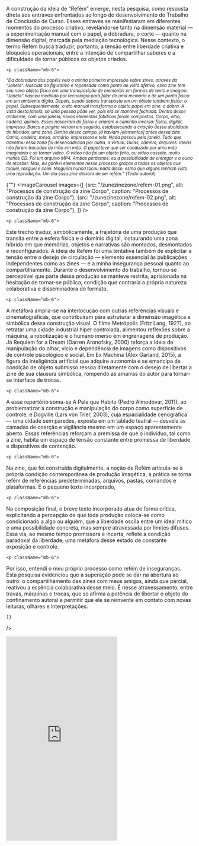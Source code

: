 
<div className="space-y-8">
  <div className="prose prose-lg max-w-none">
    <p className="mb-6">
A construção da ideia de “Refém” emerge, nesta pesquisa, como resposta direta aos entraves enfrentados ao longo do desenvolvimento do Trabalho de Conclusão de Curso. Esses entraves se manifestaram em diferentes momentos do processo criativo, revelando-se tanto na dimensão material — a experimentação manual com o papel, a dobradura, o corte — quanto na dimensão digital, marcada pela mediação tecnológica. Nesse contexto, o termo Refém busca traduzir, portanto, a tensão entre liberdade criativa e bloqueios operacionais, entre a intenção de compartilhar saberes e a dificuldade de tornar públicos os objetos criados.
</p>


    <p className="mb-6">
<sup> _“Da dobradura dos papéis veio a minha primeira impressão sobre zines, através da “Janela”. Nascida do figurativo e repensada como ponto de vista afetivo, essa zine tem seu novo objeto físico em uma transposição de memórias em formas de texto e imagem. “Janela” nasceu mediado por tecnologia para falar de uma memória e de um ponto físico em um ambiente digita. Depois, sendo depois transposta em um objeto também físico: o papel. Subsequentemente, o ato manual transforma o objeto papel em zine: a dobra. 
A vista desta janela, só uma pessoa pôde ver, pois ela se manteve fechada. Dentro desse ambiente, com uma janela, novos elementos fatídicos foram compostos. Corpo, olho, cadeira, quimes. Esses nasceram do físico e criaram o caminho inverso: físico, digital, impresso. Banca e página vieram em seguida, estabelecendo a criação dessa dualidade de híbridos: uma zona. Dentro desse campo, já haviam [elementos] antes dessa zine. Cama, cadeira, mesa, armário, impressora e tela. Nada passou pela janela. Tudo que adentrou essa zona foi desencadeada por outra, a virtual. Guias, câmera, arquivos. Ideias não foram trocadas de mão em mão. O papel teve que ser conduzido por uma mão imaginária e se tornar vídeo. O vídeo não foi um objeto feito, ou vídeo cassete, muito menos CD. Foi um arquivo MP4. 
Ambos perdemos: eu a possibilidade de entregar e o outro de receber. Mas, eu ganhei elementos nesse processo graças a todos os objetos que toquei, rasguei e colei. Ninguém nunca tocou nada disso, esmo que alguns tenham visto uma reprodução. Um dia essa zine deixará de ser refém.” (Texto autoral)_ </sup> 
</p>
  </div>


 {""}
  <ImageCarousel
    images={[
        {src: "/zunezinezone/refem-01.png", alt: "Processos de construção da zine Corpo", caption: "Processos de construção da zine Corpo"},
        {src: "/zunezinezone/refem-02.png", alt: "Processos de construção da zine Corpo", caption: "Processos de construção da zine Corpo"},
    ]}
  />


</div>


<div className="space-y-8">
  <div className="prose prose-lg max-w-none">

    <p className="mb-6">
Este trecho traduz, simbolicamente, a trajetória de uma produção que transita entre a esfera física e o domínio digital, instaurando uma zona híbrida em que memórias, objetos e narrativas são montados, desmontados e reconfigurados. A ideia de Refém foi uma tentativa também de explicitar a tensão entre o desejo de circulação — elemento essencial às publicações independentes como as zines — e a minha insegurança pessoal quanto ao compartilhamento. Durante o desenvolvimento do trabalho, tornou-se perceptível que parte dessa produção se manteve restrita, aprisionada na hesitação de tornar-se pública, condição que contraria a própria natureza colaborativa e disseminadora do formato.
</p>  


    <p className="mb-6">
A metáfora amplia-se na interlocução com outras referências visuais e cinematográficas, que contribuíram para estruturar a dimensão imagética e simbólica dessa construção visual. O filme Metrópolis (Fritz Lang, 1927), ao retratar uma cidade industrial hiper controlada, alimentou reflexões sobre a máquina, a robotização e o humano imerso em engrenagens de produção. Já Requiem for a Dream (Darren Aronofsky, 2000) reforça a ideia de manipulação do olhar, vício e dependência de imagens como dispositivos de controle psicológico e social. Em Ex Machina (Alex Garland, 2015), a figura da inteligência artificial que adquire autonomia e se emancipa da condição de objeto submisso ressoa diretamente com o desejo de libertar a zine de sua clausura simbólica, rompendo as amarras do autor para tornar-se interface de trocas.
</p>


    <p className="mb-6">
A esse repertório soma-se A Pele que Habito (Pedro Almodóvar, 2011), ao problematizar a construção e manipulação do corpo como superfície de controle, e Dogville (Lars von Trier, 2003), cuja espacialidade cenográfica — uma cidade sem paredes, exposta em um tablado teatral — desvela as camadas de coerção e vigilância mesmo em um espaço aparentemente aberto. Essas referências reforçam a premissa de que o indivíduo, tal como a zine, habita um espaço de tensão constante entre promessa de liberdade e dispositivos de contenção.
</p>


    <p className="mb-6">
Na zine, que foi construída digitalmente, a noção de Refém articula-se à própria condição contemporânea de produção imagética, a prática se torna refém de referências predeterminadas, arquivos, pastas, comandos e plataformas. E o pequeno texto incorporado, 
</p>


    <p className="mb-6">
Na composição final, o breve texto incorporado atua de forma crítica, explicitando a percepção de que toda produção coloca-se como condicionado a algo ou alguém, que a liberdade oscila entre um ideal mítico e uma possibilidade concreta, mas sempre atravessada por limites difusos. Essa via, ao mesmo tempo promissora e incerta, reflete a condição paradoxal da liberdade, uma metáfora desse estado de constante exposição e controle. 
</p>


    <p className="mb-6">
Por isso, entendi o meu próprio processo como refém de inseguranças. Esta pesquisa evidenciou que a superação pode se dar na abertura ao outro: o compartilhamento das zines com meus amigos, ainda que parcial, reativou a essência colaborativa desse meio. É nesse atravessamento, entre travas, máquinas e trocas, que se afirma a potência de libertar o objeto do confinamento autoral e permitir que ele se reinvente em contato com novas leituras, olhares e interpretações.
</p>
</div>

    ]}
  />

  <iframe className="w-full" height="550" src="https://www.youtube.com/embed/GSnwCxt05jQ?si=wg6omz5Eks1HHkJn" title="YouTube video player" frameborder="0" allow="accelerometer; autoplay; clipboard-write; encrypted-media; gyroscope; picture-in-picture; web-share" referrerpolicy="strict-origin-when-cross-origin" allowfullscreen></iframe>

</div>
